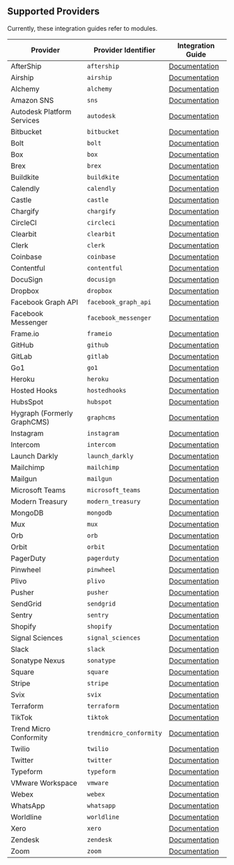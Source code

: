 ## Supported Providers 

Currently, these integration guides refer to modules.

| Provider                    | Provider Identifier     | Integration Guide                                                                                    |
| --------------------------- | ----------------------- | ---------------------------------------------------------------------------------------------------- |
| AfterShip                   | `aftership`             | [Documentation](/docs/integrations/aftership/webhooks/)                                              |
| Airship                     | `airship`               | [Documentation](/docs/integrations/airship/webhooks/)                                                |
| Alchemy                     | `alchemy`               | [Documentation](https://docs.alchemy.com/reference/notify-api-quickstart)                            |
| Amazon SNS                  | `sns`                   | [Documentation](/docs/integrations/amazon-sns/webhooks/)                                             |
| Autodesk Platform Services  | `autodesk`              | [Documentation](/docs/integrations/autodesk/webhooks/)                                               |
| Bitbucket                   | `bitbucket`             | [Documentation](/docs/integrations/bitbucket/webhooks/)                                              |
| Bolt                        | `bolt`                  | [Documentation](https://help.bolt.com/developers/guides/webhooks/hook-verification/)                 |
| Box                         | `box`                   | [Documentation](/docs/integrations/box/webhooks/)                                                    |
| Brex                        | `brex`                  | [Documentation](/docs/integrations/brex/webhooks/)                                                   |
| Buildkite                   | `buildkite`             | [Documentation](/docs/integrations/buildkite/webhooks/)                                              |
| Calendly                    | `calendly`              | [Documentation](/docs/integrations/calendly/webhooks/)                                               |
| Castle                      | `castle`                | [Documentation](/docs/integrations/castle/webhooks/)                                                 |
| Chargify                    | `chargify`              | [Documentation](/docs/integrations/chargify/webhooks/)                                               |
| CircleCI                    | `circleci`              | [Documentation](/docs/integrations/circleci/webhooks/)                                               |
| Clearbit                    | `clearbit`              | [Documentation](/docs/integrations/clearbit/webhooks/)                                               |
| Clerk                       | `clerk`                 | [Documentation](/docs/integrations/clerk/webhooks/)                                                  |
| Coinbase                    | `coinbase`              | [Documentation](/docs/integrations/coinbase/webhooks/)                                               |
| Contentful                  | `contentful`            | [Documentation](/docs/integrations/contentful/webhooks/)                                             |
| DocuSign                    | `docusign`              | [Documentation](/docs/integrations/docusign/webhooks/)                                               |
| Dropbox                     | `dropbox`               | [Documentation](/docs/integrations/dropbox/webhooks/)                                                |
| Facebook Graph API          | `facebook_graph_api`    | [Documentation](/docs/integrations/facebook/webhooks/)                                               |
| Facebook Messenger          | `facebook_messenger`    | [Documentation](/docs/integrations/facebook-messenger/webhooks/)                                     |
| Frame.io                    | `frameio`               | [Documentation](/docs/integrations/frameio/webhooks/)                                                |
| GitHub                      | `github`                | [Documentation](/docs/integrations/github/webhooks/)                                                 |
| GitLab                      | `gitlab`                | [Documentation](/docs/integrations/gitlab/webhooks/)                                                 |
| Go1                         | `go1`                   | [Documentation](https://www.go1.com/developers/partners/concepts/webhook-signature-authentification) |
| Heroku                      | `heroku`                | [Documentation](/docs/integrations/heroku/webhooks/)                                                 |
| Hosted Hooks                | `hostedhooks`           | [Documentation](/docs/integrations/hostedhooks/webhooks/)                                            |
| HubsSpot                    | `hubspot`               | [Documentation](/docs/integrations/hubspot/webhooks/)                                                |
| Hygraph (Formerly GraphCMS) | `graphcms`              | [Documentation](/docs/integrations/hygraph/webhooks/)                                                |
| Instagram                   | `instagram`             | [Documentation](/docs/integrations/instagram/webhooks/)                                              |
| Intercom                    | `intercom`              | [Documentation](/docs/integrations/intercom/webhooks/)                                               |
| Launch Darkly               | `launch_darkly`         | [Documentation](/docs/integrations/launchdarkly/webhooks/)                                           |
| Mailchimp                   | `mailchimp`             | [Documentation](/docs/integrations/mailchimp/webhooks/)                                              |
| Mailgun                     | `mailgun`               | [Documentation](/docs/integrations/mailgun/webhooks/)                                                |
| Microsoft Teams             | `microsoft_teams`       | [Documentation](/docs/integrations/teams/webhooks/)                                                  |
| Modern Treasury             | `modern_treasury`       | [Documentation](/docs/integrations/modern-treasury/webhooks/)                                        |
| MongoDB                     | `mongodb`               | [Documentation](/docs/integrations/mongodb/webhooks/)                                                |
| Mux                         | `mux`                   | [Documentation](/docs/integrations/mux/webhooks/)                                                    |
| Orb                         | `orb`                   | [Documentation](https://developer.withorb.com/docs/orb-docs/webhooks)                                |
| Orbit                       | `orbit`                 | [Documentation](/docs/integrations/orbit/webhooks/)                                                  |
| PagerDuty                   | `pagerduty`             | [Documentation](/docs/integrations/pagerduty/webhooks/)                                              |
| Pinwheel                    | `pinwheel`              | [Documentation](/docs/integrations/pinwheel/webhooks/)                                               |
| Plivo                       | `plivo`                 | [Documentation](/docs/integrations/plivo/webhooks/)                                                  |
| Pusher                      | `pusher`                | [Documentation](/docs/integrations/pusher/webhooks/)                                                 |
| SendGrid                    | `sendgrid`              | [Documentation](/docs/integrations/sendgrid/webhooks/)                                               |
| Sentry                      | `sentry`                | [Documentation](/docs/integrations/sentry/webhooks/)                                                 |
| Shopify                     | `shopify`               | [Documentation](/docs/integrations/shopify/webhooks/)                                                |
| Signal Sciences             | `signal_sciences`       | [Documentation](/docs/integrations/signalsciences/webhooks/)                                         |
| Slack                       | `slack`                 | [Documentation](/docs/integrations/slack/webhooks/)                                                  |
| Sonatype Nexus              | `sonatype`              | [Documentation](/docs/integrations/sonatype-nexus/webhooks/)                                         |
| Square                      | `square`                | [Documentation](/docs/integrations/square/webhooks/)                                                 |
| Stripe                      | `stripe`                | [Documentation](/docs/integrations/stripe/webhooks/)                                                 |
| Svix                        | `svix`                  | [Documentation](/docs/integrations/svix/webhooks/)                                                   |
| Terraform                   | `terraform`             | [Documentation](/docs/integrations/terraform/webhooks/)                                              |
| TikTok                      | `tiktok`                | [Documentation](/docs/integrations/tiktok/webhooks/)                                                 |
| Trend Micro Conformity      | `trendmicro_conformity` | [Documentation](/docs/integrations/trendmicro/webhooks/)                                             |
| Twilio                      | `twilio`                | [Documentation](/docs/integrations/twilio/webhooks/)                                                 |
| Twitter                     | `twitter`               | [Documentation](/docs/integrations/twitter/webhooks/)                                                |
| Typeform                    | `typeform`              | [Documentation](/docs/integrations/typeform/webhooks/)                                               |
| VMware Workspace            | `vmware`                | [Documentation](/docs/integrations/vmware/webhooks/)                                                 |
| Webex                       | `webex`                 | [Documentation](/docs/integrations/webex/webhooks/)                                                  |
| WhatsApp                    | `whatsapp`              | [Documentation](/docs/integrations/whatsapp/webhooks/)                                               |
| Worldline                   | `worldline`             | [Documentation](/docs/integrations/worldline/webhooks/)                                              |
| Xero                        | `xero`                  | [Documentation](/docs/integrations/xero/webhooks/)                                                   |
| Zendesk                     | `zendesk`               | [Documentation](/docs/integrations/zendesk/webhooks/)                                                |
| Zoom                        | `zoom`                  | [Documentation](/docs/integrations/zoom/webhooks/)                                                   |
